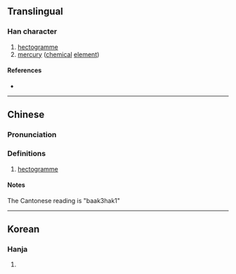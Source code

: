 {{character info/new}}
==Translingual==

===Han character===
{{Han char|rn=10|rad=儿|as=11|sn=13|four=|canj=JUMA|ids=⿺克百}}

# [[hectogramme]]
# [[mercury]] ([[chemical]] [[element]])

====References====
* {{Han ref|kx=0125.211|dkj=01394|dj=0266.060|hdz=10274.031|uh=5161|ud=20833|bh=A25D|bd=41565}}

----

==Chinese==
{{zh-forms}}

===Pronunciation===
{{zh-pron
|m=bǎikè
|c=baak3
|mc=
|oc=
|ma=
|cat=n
}}

===Definitions===
{{zh-hanzi}}

# [[hectogramme]]

====Notes====
The Cantonese reading is "baak3hak1"

----

==Korean==

===Hanja===
{{ko-hanja|hangeul=백|rv=baek|mr=paek|y=payk}}

# {{defn|lang=ko|sort=儿11}}